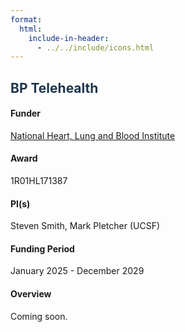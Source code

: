 ```yaml
---
format: 
  html:
    include-in-header: 
      - ../../include/icons.html
---
```


## [BP Telehealth]{style="color: #1E354B"}

#### Funder

[National Heart, Lung and Blood Institute](https://nhlbi.nih.gov/)

#### Award

1R01HL171387

#### PI(s)

Steven Smith, Mark Pletcher (UCSF)

#### Funding Period

January 2025 - December 2029

#### Overview

Coming soon.